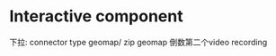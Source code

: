 # Interactive component


 下拉: connector type geomap/ zip geomap
 倒数第二个video recording
 
 
 <script src="https://d3js.org/d3.v6.js"></script>
 
 <div id="plot"></div> 
 
 <script>
 // Create SVG element
    var svg = d3.select("div#plot") 
        .append("svg")
        .attr("width", "400")
        .attr("height", "250");
        
 // Add elements
   svg.append("rect")
        .attr("x", "0")
        .attr("y", "0")
        .attr("width", "400")
        .attr("height", "400")
        .attr("fill", "pink")
        .transition()
        .duration(2000)
        .attr("width", "20");
        
        
        
        
 </script>
